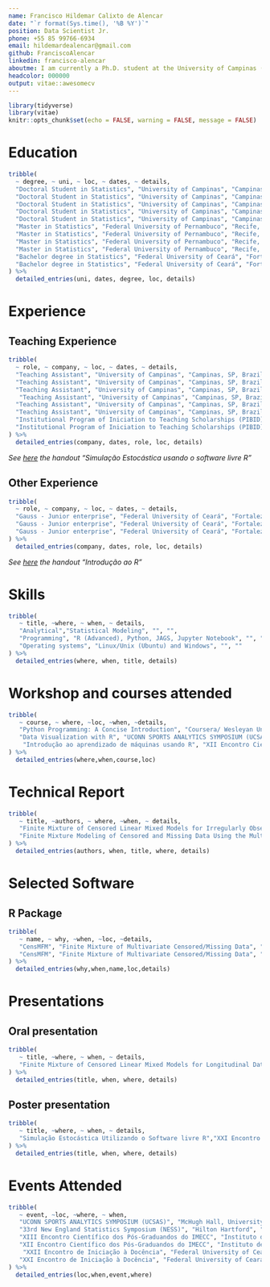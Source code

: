 ```yaml
---
name: Francisco Hildemar Calixto de Alencar
date: "`r format(Sys.time(), '%B %Y')`"
position: Data Scientist Jr.
phone: +55 85 99766-6934
email: hildemardealencar@gmail.com
github: FranciscoAlencar
linkedin: francisco-alencar
aboutme: I am currently a Ph.D. student at the University of Campinas (UNICAMP) in the Department of Statistics. My research consists of the development of classification models for longitudinal data and multivariate distributions. In my research, I use R software to apply theory and develop calculations. I am interested in statistical modeling, programming languages, and technology. I am always looking to improve my computational skills and scientific knowledge.
headcolor: 000000
output: vitae::awesomecv
---
```


```r
library(tidyverse)
library(vitae)
knitr::opts_chunk$set(echo = FALSE, warning = FALSE, message = FALSE)
```

# Education
```r
tribble(
  ~ degree, ~ uni, ~ loc, ~ dates, ~ details,
  "Doctoral Student in Statistics", "University of Campinas", "Campinas, SP, Brazil", "2016 - Currently", "Research project: Finite mixture of linear mixed models for longitudinal data",
  "Doctoral Student in Statistics", "University of Campinas", "Campinas, SP, Brazil", "2016 - Currently", "Scholarship: CAPES",
  "Doctoral Student in Statistics", "University of Campinas", "Campinas, SP, Brazil", "2016 - Currently", "Advisor: Larissa Avila Matos",
  "Doctoral Student in Statistics", "University of Campinas", "Campinas, SP, Brazil", "2016 - Currently", "Co-advisor: Victor Hugo Lachos Dávila",
  "Doctoral Student in Statistics", "University of Campinas", "Campinas, SP, Brazil", "2016 - Currently", "Will be concluded in March, 2020",
  "Master in Statistics", "Federal University of Pernambuco", "Recife, PE, Brazil", "2014 - 2016", "Research project: Bayesian influence diagnostic in a class of Beta Rectangular Regression",
  "Master in Statistics", "Federal University of Pernambuco", "Recife, PE, Brazil", "2014 - 2016", "Scholarship: CAPES",
  "Master in Statistics", "Federal University of Pernambuco", "Recife, PE, Brazil", "2014 - 2016", "Advisor: Raydonal Ospina Martínez",
  "Master in Statistics", "Federal University of Pernambuco", "Recife, PE, Brazil", "2014 - 2016", "Co-advisor: Juvêncio Santos Nobre",
  "Bachelor degree in Statistics", "Federal University of Ceará", "Fortaleza, CE, Brazil", "2010 - 2013", "Research project: Beta Rectangular Regression Models",
  "Bachelor degree in Statistics", "Federal University of Ceará", "Fortaleza, CE, Brazil", "2010 - 2013", "Advisor: Juvêncio Santos Nobre"
) %>%
  detailed_entries(uni, dates, degree, loc, details)
```

# Experience

## Teaching Experience

```r
tribble(
  ~ role, ~ company, ~ loc, ~ dates, ~ details, 
  "Teaching Assistant", "University of Campinas", "Campinas, SP, Brazil", "S2/2018", "Course: ME414 - Estatística para Experimentalistas",
  "Teaching Assistant", "University of Campinas", "Campinas, SP, Brazil", "S2/2018", "Advisor: Larissa Avila Matos", 
  "Teaching Assistant", "University of Campinas", "Campinas, SP, Brazil", "S2/2018", "PED B - Integral Teaching Activities", 
   "Teaching Assistant", "University of Campinas", "Campinas, SP, Brazil", "S1/2018", "Course: ME414 - Estatística para Experimentalistas",
  "Teaching Assistant", "University of Campinas", "Campinas, SP, Brazil", "S1/2018", "Advisor:  Diego Fernando de Bernardini", 
  "Teaching Assistant", "University of Campinas", "Campinas, SP, Brazil", "S1/2018", "PED C - Partial Teaching Support Activities",
  "Institutional Program of Iniciation to Teaching Scholarships (PIBID)", "Federal University of Ceará", "Fortaleza, CE, Brazil", "2012 - 2013", "Teaching Assistant: Probabilidade I; Probabilidade II; Estatística básica; Softwares em Estatística.",
  "Institutional Program of Iniciation to Teaching Scholarships (PIBID)", "Federal University of Ceará", "Fortaleza, CE, Brazil", "2012 - 2013", "Development of the handout: Simulação Estocástica usando o software livre R."
) %>%
  detailed_entries(company, dates, role, loc, details)
```

*See [here](https://github.com/FranciscoAlencar/R-software/blob/master/Stochastic_simulation_R.pdf) the handout "Simulação Estocástica usando o software livre R"*

## Other Experience 

```r
tribble(
  ~ role, ~ company, ~ loc, ~ dates, ~ details, 
  "Gauss - Junior enterprise", "Federal University of Ceará", "Fortaleza, CE, Brazil", "2012-2012", "Responsible for managing the financial actions of company",
  "Gauss - Junior enterprise", "Federal University of Ceará", "Fortaleza, CE, Brazil", "2012-2012", "Statistical consulting services",
  "Gauss - Junior enterprise", "Federal University of Ceará", "Fortaleza, CE, Brazil", "2012-2012", "Development of the handout: Introdução ao R.", 
) %>%
  detailed_entries(company, dates, role, loc, details)
```

 *See [here](https://github.com/FranciscoAlencar/R-introduction/blob/master/Apostila_R.pdf) the handout "Introdução ao R"*

# Skills 

```r
tribble(
   ~ title, ~where, ~ when, ~ details, 
   "Analytical","Statistical Modeling", "", "", 
   "Programming", "R (Advanced), Python, JAGS, Jupyter Notebook", "", "",
   "Operating systems", "Linux/Unix (Ubuntu) and Windows", "", ""
) %>%
  detailed_entries(where, when, title, details)
```

# Workshop and courses attended 

```r
tribble(
   ~ course, ~ where, ~loc, ~when, ~details,
   "Python Programming: A Concise Introduction", "Coursera/ Wesleyan University", "Online", "2019", "14h",
   "Data Visualization with R", "UCONN SPORTS ANALYTICS SYMPOSIUM (UCSAS) - University of Connecticut", "Storrs, CT, USA", "2019", "2h",
    "Introdução ao aprendizado de máquinas usando R", "XII Encontro Científico dos Pós-Graduandos do IMECC", "Campinas, SP, Brazil", "2017", "4h"
) %>%
  detailed_entries(where,when,course,loc)
```

# Technical Report 

```r
tribble(
   ~ title, ~authors, ~ where, ~when, ~ details, 
   "Finite Mixture of Censored Linear Mixed Models for Irregularly Observed Longitudinal Data", "Alencar, Francisco H.C.; Matos, Larissa A.; Lachos, Victor H.", "University of Connecticut", "2019", "Technical Report, 19-23", 
   "Finite Mixture Modeling of Censored and Missing Data Using the Multivariate Skew-Normal Distribution", "Alencar, Francisco H.C.; Galarza, Christian E.; Matos, Larissa A.; Lachos, Victor H.", "University of Connecticut", "2019", "Technical Report, 19-31"
) %>%
  detailed_entries(authors, when, title, where, details)
```

# Selected Software 

## R Package

```r
tribble(
   ~ name, ~ why, ~when, ~loc, ~details,
   "CensMFM", "Finite Mixture of Multivariate Censored/Missing Data", "", "2019", "It fits    finite mixture models for censored or/and missing data using several multivariate distributions. Point estimation and asymptotic inference (via empirical information matrix) are offered as well as censored data generation. Pairwise scatter and contour plots can be generated. Possible multivariate distributions are the well-known normal, Student-t and skew-normal distributions.",  "CensMFM", "Finite Mixture of Multivariate Censored/Missing Data", "", "2019", "Released to CRAN",
   "CensMFM", "Finite Mixture of Multivariate Censored/Missing Data", "", "2019", "Author and maintainer"
) %>%
  detailed_entries(why,when,name,loc,details)
```


# Presentations

## Oral presentation 

```r
tribble(
   ~ title, ~where, ~ when, ~ details, 
   "Finite Mixture of Censored Linear Mixed Models for Longitudinal Data","33rd New England Statistics Symposium (NESS)", "May 15-17, 2019", "Hartford, CT, USA"
) %>%
  detailed_entries(title, when, where, details)
```

\newpage

## Poster presentation

```r
tribble(
   ~ title, ~where, ~ when, ~ details, 
   "Simulação Estocástica Utilizando o Software livre R","XXI Encontro de Iniciação à Docência", "2012", "Fortaleza, CE, Brazil"
) %>%
  detailed_entries(title, when, where, details)
```


# Events Attended 

```r
tribble(
   ~ event, ~loc, ~where, ~ when, 
   "UCONN SPORTS ANALYTICS SYMPOSIUM (UCSAS)", "McHugh Hall, University of Connecticut", "Storrs, CT, USA", "2019",
   "33rd New England Statistics Symposium (NESS)", "Hilton Hartford", "Hartford, CT, USA", "2019",
   "XIII Encontro Científico dos Pós-Graduandos do IMECC", "Instituto de Matemática, Estatística e Computação Científica (IMECC) - UNICAMP","Campinas, SP, Brazil", "2018",
   "XII Encontro Científico dos Pós-Graduandos do IMECC", "Instituto de Matemática, Estatística e Computação Científica (IMECC) - UNICAMP","Campinas, SP, Brazil", "2017",
    "XXII Encontro de Iniciação à Docência", "Federal University of Ceará", "Fortaleza, CE, Brazil", "2013",
   "XXI Encontro de Iniciação à Docência", "Federal University of Ceará", "Fortaleza, CE, Brazil", "2012"
) %>%
  detailed_entries(loc,when,event,where)
```



